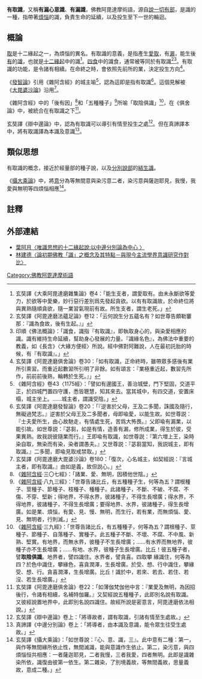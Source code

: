 '''有取識'''，又稱'''有漏心意識'''、'''有漏識'''，佛教阿毘達摩術語，源自[[說一切有部|說一切有部]]，是識的一種，指帶著[[煩惱|煩惱]]的識，負責生命的延續，以及投生至下一世的輪迴。

==概論==
[[取_(佛教)|取]]是十二緣起之一，為煩惱的異名。有取識的意義，是指產生[[愛_(佛教)|愛]][[取_(佛教)|取]]，有[[漏_(佛教)|漏]]，能生後[[有_(佛教)|有]]的[[識|識]]，也就是[[十二緣起|十二緣起]]中的識<ref>玄奘譯《大乘阿毘達磨雜集論》卷4：「能生支者，謂愛取有。由未永斷欲等愛力，於欲等中愛樂，妙行惡行差別爲先發起貪欲。以有有取識故，於命終位將與異熟隨順貪欲，隨一業習氣現前有故。所生支者，謂生老死。」</ref>。[[四食|四食]]中的識食，通常被等同於有取識<ref>玄奘譯《阿毘達磨法蘊足論》卷12：「云何說生分五蘊名有？如世尊告頗勒窶那：『識為食故，後有生起。』」</ref><ref>印順《佛法概論》：「識食，識指『有取識』，即執取身心的，與染愛相應的識。識有維持生命延續，幫助身心發展的力量。『識緣名色』，為佛法中重要的教義，如《長含》〈大緣方便經〉所說。經中佛對阿難說，人在最初託胎的時候，有『有取識』。」</ref>。有取識的功能，是令諸有相續。在命終之時，會依照先前所的業，決定投生方向<ref>玄奘譯《阿毘達磨俱舍論》卷30：「如有取識，正命終時，雖帶眾多感後有業所引熏習。而重近起數習所引明了非餘。如有頌言：『業極重近起，數習先所作，前前前後熟，輪轉於生死。』」</ref>。

《[[發智論|發智論]]》引用《雜阿含經》的城主喻<ref>《雜阿含經》卷43〈1175經〉：「譬如有邊國王，善治城壁，門下堅固，交道平正，於四城門置四守護，悉皆聰慧，知其來去。當其城中，有四交道，安置床榻，城主坐上。……城主者，謂識受陰。」</ref>，認為這即是指有取識<ref>玄奘譯《阿毘達磨發智論》卷20：「『逆害於父母，王及二多聞，誅國及隨行，無礙過梵志。』逆害於父母王及二多聞者，母即喩愛，以能生故。如世尊説：『士夫愛所生，由心故馳走，有情處生死，苦爲大怖畏。』父即喩有漏業，以能引故。如世尊説：『苾芻，如是有情，造善有漏，修所成業，得生於彼，受果異熟。故我説彼隨業而行。』王即喩有取識，如世尊説：『第六増上王，染時染自取，無染而有染，染者謂愚夫。』又世尊説：『苾芻當知，我説城主，即有取識。』二多聞，即喩見取戒禁取。」</ref>。這個見解被《[[大毘婆沙論|大毘婆沙論]]》沿用<ref>玄奘譯《阿毘達磨大毘婆沙論》卷180：「復次，心名城主，如契經説：『言城主者，即有取識。』由如是義，故但説心。」</ref>。

《雜阿含經》中的「後有因」<ref>
《[[雜阿含經|雜阿含經]]·三〇七經》：「諸業、愛、無明，因積他世陰。」
</ref>和「五種種子」<ref>
《[[雜阿含經|雜阿含經]]·八九三經》：「世尊告諸比丘，有五種種子生，何等為五？謂根種子、莖種子、節種子、枝種子、種種子。此諸種子，不斷、不破、不腐、不傷、不穿、堅新；得地界，不得水界，彼諸種子，不得生長增廣；得水界，不得地界，彼諸種子，不得生長增廣；要得地界、水界，彼諸種子，得生長增廣。如是業、煩惱，有愛、見、慢、無明，而生行，若有業，而無煩惱、愛、見、無明者，行則滅。」
</ref>所喻「取陰俱識」<ref>
《[[雜阿含經|雜阿含經]]·三九經》：「世尊告諸比丘，有五種種子，何等為五？謂根種子、莖種子、節種子、自落種子、實種子。此五種子不斷、不壞、不腐、不中風、新熟、堅實。有地界，而無水界，彼種子不生長增廣；……有水界而無地界，彼種子亦不生長增廣；……有地、水界，彼種子生長增廣。比丘！彼五種子者，譬'''取陰俱識'''。地界者，譬四識住。水界者，譬貪喜。四取攀
緣識住，何等為四？於色中識住，攀緣色，喜貪潤澤，生長增廣。於受、想、行中識住，攀緣受、想、行。貪喜潤澤，生長增廣。比丘！識於中，若來、若去、若住、若沒、若生長增廣。」
</ref>，在《俱舍論》中，被統合在有取識之下<ref>玄奘譯《阿毘達磨俱舍論》卷22：「如薄伽梵伽他中言：『業愛及無明，為因招後行，令諸有相續，名補特伽羅。』又契經說五種種子，此即別名說有取識。又彼經說置地界中，此即別名說四識住。故經所說是密意言，阿毘達磨依法相說。」</ref>。

玄奘譯《辯中邊論》中，認為有取識可以導引有情至投生之處<ref>玄奘譯《辯中邊論》卷上：「將導故者，謂有取識，引諸有情至生處故。」</ref>。但在真諦譯本中，將有取識譯為本識及意識<ref>真諦譯《中邊分別論》卷上：「將導者，由本識及意識，能令眾生往受生處故。」</ref>。

==類似思想==
有取識的概念，接近於經量部的種子說，以及[[分別說部|分別說部]]的[[結生識|結生識]]。

《[[攝大乘論|攝大乘論]]》中，將[[意_(佛教)|意]]分為等無間意與染污意二者，染污意與薩迦耶見，我慢，我愛與無明等四煩惱相應<ref>玄奘譯《攝大乘論》：「如世尊說：『心、意、識，三』。此中意有二種：第一，與作等無間緣所依止性，無間滅識，能與意識作生依止。第二，染污意，與四煩惱恒共相應：一者薩迦耶見，二者我慢，三者我愛，四者無明。此即是識雜染所依，識復由彼第一依生。第二雜染，了別境義故，等無間義故，思量義故，意成二種。」</ref>。

==註釋==
{{reflist|2}}
==外部連結==
*[http://ccbs.ntu.edu.tw/FULLTEXT/JR-NX020/04_03.htm 葉阿月〈唯識思想的十二緣起說:以中邊分別論為中心 〉] {{Wayback|url=http://ccbs.ntu.edu.tw/FULLTEXT/JR-NX020/04_03.htm |date=20191228230055 }}
*[https://web.archive.org/web/20141111093043/http://203.72.2.115/Ejournal/4012001801.pdf 林建德〈論初期佛教「識」之概念及其特點－與現今主流學界意識研究作對比〉]
[[Category:佛教阿毘達摩術語|Category:佛教阿毘達摩術語]]